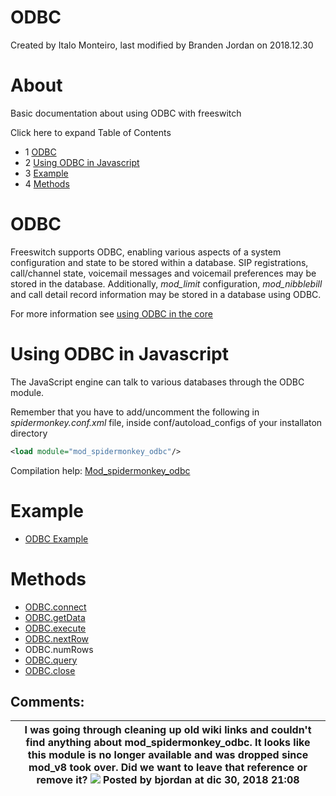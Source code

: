 
# ODBC 

 Created by  Italo Monteiro, last modified by  Branden Jordan on 2018.12.30

# About

Basic documentation about using ODBC with freeswitch

Click here to expand Table of Contents

* 1 [ODBC](#odbc)
* 2 [Using ODBC in Javascript](#using-odbc-in-javascript)
* 3 [Example](#example)
* 4 [Methods](#methods)

# ODBC

Freeswitch supports ODBC, enabling various aspects of a system configuration and state to be stored within a database. SIP registrations, call/channel state, voicemail messages and voicemail preferences may be stored in the database. Additionally, _mod\_limit_ configuration, _mod\_nibblebill_ and call detail record information may be stored in a database using ODBC.

For more information see [using ODBC in the core](./ODBC-DSN/Using-ODBC-in-the-core_6586653.mdx)

# Using ODBC in Javascript

The JavaScript engine can talk to various databases through the ODBC module.

Remember that you have to add/uncomment the following in _spidermonkey.conf.xml_ file, inside conf/autoload\_configs of your installaton directory

```xml
<load module="mod_spidermonkey_odbc"/>
```

Compilation help: [Mod\_spidermonkey\_odbc](https://wiki.freeswitch.org/wiki/Mod%5Fspidermonkey%5Fodbc "Mod spidermonkey odbc")

# Example

* [ODBC Example](./ODBC-Example_13173432.mdx#about)

# Methods

* [ODBC.connect](./ODBC.connect_13173395.mdx#about)
* [ODBC.getData](./ODBC.getData_13173414.mdx#about)
* [ODBC.execute](./ODBC.execute_13173409.mdx#--)
* [ODBC.nextRow](./ODBC.nextRow_13173418.mdx#about)
* ODBC.numRows
* [ODBC.query](./ODBC.query_13173446.mdx#about)
* [ODBC.close](./ODBC.close_13173463.mdx#--)

## Comments:

| I was going through cleaning up old wiki links and couldn't find anything about mod\_spidermonkey\_odbc. It looks like this module is no longer available and was dropped since mod\_v8 took over. Did we want to leave that reference or remove it? ![](/images/icons/contenttypes/comment_16.png) Posted by bjordan at dic 30, 2018 21:08 |
| ------------------------------------------------------------------------------------------------------------------------------------------------------------------------------------------------------------------------------------------------------------------------------------------------------------------------------------------ |


